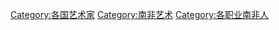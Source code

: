 [[Category:各国艺术家|Category:各国艺术家]]
[[Category:南非艺术|Category:南非艺术]]
[[Category:各职业南非人|Category:各职业南非人]]